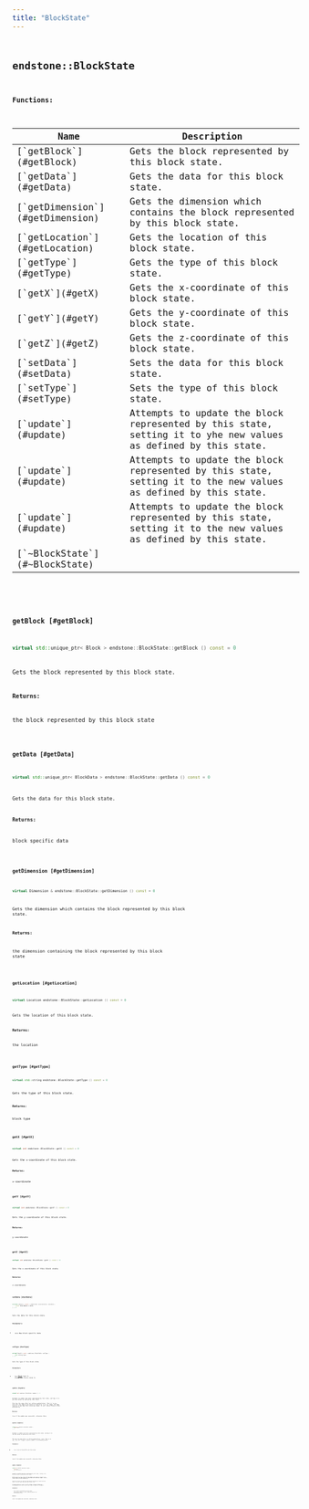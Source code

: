 ```yaml
---
title: "BlockState"
---
```


## <code className="doc-symbol doc-symbol-class"/> endstone::BlockState

















**Functions:**

<table>
<thead>
   <tr>
      <th>Name</th>
      <th>Description</th>
   </tr>
</thead>
<tbody>
<tr key="classendstone_1_1_block_state_1af4b36588a23e8df26ea57425c206265f">
    <td>[`getBlock`](#getBlock)</td>
    <td>Gets the block represented by this block state.</td>
</tr>
<tr key="classendstone_1_1_block_state_1a18ebe2b1c527ebb7b915157bb2d0c557">
    <td>[`getData`](#getData)</td>
    <td>Gets the data for this block state.</td>
</tr>
<tr key="classendstone_1_1_block_state_1a0d30c01fe70f8e5b591a23fe36490738">
    <td>[`getDimension`](#getDimension)</td>
    <td>Gets the dimension which contains the block represented by this block state.</td>
</tr>
<tr key="classendstone_1_1_block_state_1a6f8f4a475c2c955b1a883877d9b4baf5">
    <td>[`getLocation`](#getLocation)</td>
    <td>Gets the location of this block state.</td>
</tr>
<tr key="classendstone_1_1_block_state_1ae5c5fbb7989498006f3e7e48d76e10cf">
    <td>[`getType`](#getType)</td>
    <td>Gets the type of this block state.</td>
</tr>
<tr key="classendstone_1_1_block_state_1a465f89196adeb9f1cb76b1425f8b1856">
    <td>[`getX`](#getX)</td>
    <td>Gets the x-coordinate of this block state.</td>
</tr>
<tr key="classendstone_1_1_block_state_1a26cb455d3bb6d9ab6f703d1df14c9232">
    <td>[`getY`](#getY)</td>
    <td>Gets the y-coordinate of this block state.</td>
</tr>
<tr key="classendstone_1_1_block_state_1a1d4ccdc3539f2d549ef3d98393bb89af">
    <td>[`getZ`](#getZ)</td>
    <td>Gets the z-coordinate of this block state.</td>
</tr>
<tr key="classendstone_1_1_block_state_1a97427ac349aacfcc0d617ec52fb33ff8">
    <td>[`setData`](#setData)</td>
    <td>Sets the data for this block state.</td>
</tr>
<tr key="classendstone_1_1_block_state_1a54629f4faa893e30d1ef4d4ac15bf147">
    <td>[`setType`](#setType)</td>
    <td>Sets the type of this block state.</td>
</tr>
<tr key="classendstone_1_1_block_state_1aeaca92e63b3fa7bf37eb82e59bb9a45d">
    <td>[`update`](#update)</td>
    <td>Attempts to update the block represented by this state, setting it to yhe new values as defined by this state.</td>
</tr>
<tr key="classendstone_1_1_block_state_1a4d603b37f4b38df4151ced22c7f78331">
    <td>[`update`](#update)</td>
    <td>Attempts to update the block represented by this state, setting it to the new values as defined by this state.</td>
</tr>
<tr key="classendstone_1_1_block_state_1a6bb9b025f0e02b8ec732e6a74c27b599">
    <td>[`update`](#update)</td>
    <td>Attempts to update the block represented by this state, setting it to the new values as defined by this state.</td>
</tr>
<tr key="classendstone_1_1_block_state_1a7e3b8131f58cbb0ba1cd3338d8b90c12">
    <td>[`~BlockState`](#~BlockState)</td>
    <td></td>
</tr>
</tbody>
</table>

### <code className="doc-symbol doc-symbol-function"/> getBlock [#getBlock]

```cpp
virtual std::unique_ptr< Block > endstone::BlockState::getBlock () const = 0
```

Gets the block represented by this block state.



**Returns:**

the block represented by this block state 





        
### <code className="doc-symbol doc-symbol-function"/> getData [#getData]

```cpp
virtual std::unique_ptr< BlockData > endstone::BlockState::getData () const = 0
```

Gets the data for this block state.



**Returns:**

block specific data 





        
### <code className="doc-symbol doc-symbol-function"/> getDimension [#getDimension]

```cpp
virtual Dimension & endstone::BlockState::getDimension () const = 0
```

Gets the dimension which contains the block represented by this block state.



**Returns:**

the dimension containing the block represented by this block state 





        
### <code className="doc-symbol doc-symbol-function"/> getLocation [#getLocation]

```cpp
virtual Location endstone::BlockState::getLocation () const = 0
```

Gets the location of this block state.



**Returns:**

the location 





        
### <code className="doc-symbol doc-symbol-function"/> getType [#getType]

```cpp
virtual std::string endstone::BlockState::getType () const = 0
```

Gets the type of this block state.



**Returns:**

block type 





        
### <code className="doc-symbol doc-symbol-function"/> getX [#getX]

```cpp
virtual int endstone::BlockState::getX () const = 0
```

Gets the x-coordinate of this block state.



**Returns:**

x-coordinate 





        
### <code className="doc-symbol doc-symbol-function"/> getY [#getY]

```cpp
virtual int endstone::BlockState::getY () const = 0
```

Gets the y-coordinate of this block state.



**Returns:**

y-coordinate 





        
### <code className="doc-symbol doc-symbol-function"/> getZ [#getZ]

```cpp
virtual int endstone::BlockState::getZ () const = 0
```

Gets the z-coordinate of this block state.



**Returns:**

z-coordinate 





        
### <code className="doc-symbol doc-symbol-function"/> setData [#setData]

```cpp
virtual Result< void > endstone::BlockState::setData (
    const BlockData & data
) = 0
```

Sets the data for this block state.



**Parameters:**


* `data` New block specific data 




        
### <code className="doc-symbol doc-symbol-function"/> setType [#setType]

```cpp
virtual Result< void > endstone::BlockState::setType (
    std::string type
) = 0
```

Sets the type of this block state.



**Parameters:**


* `type` [**Block**](classendstone_1_1_block.md) type to change this block state to 




        
### <code className="doc-symbol doc-symbol-function"/> update [#update]

```cpp
virtual bool endstone::BlockState::update () = 0
```

Attempts to update the block represented by this state, setting it to yhe new values as defined by this state.

This has the same effect as calling update(false). That is to say, this will not modify the state of a block if it is no longer the same type as it was when this state was taken. It will return false in this eventuality.




**Returns:**

true if the update was successful, otherwise false 





        
### <code className="doc-symbol doc-symbol-function"/> update [#update]

```cpp
virtual bool endstone::BlockState::update (
    bool force
) = 0
```

Attempts to update the block represented by this state, setting it to the new values as defined by this state.

This has the same effect as calling update(force, true). That is to say, this will trigger a physics update to surrounding blocks.




**Parameters:**


* `force` true to forcefully set the state 



**Returns:**

true if the update was successful, otherwise false 





        
### <code className="doc-symbol doc-symbol-function"/> update [#update]

```cpp
virtual bool endstone::BlockState::update (
    bool force,
    bool apply_physics
) = 0
```

Attempts to update the block represented by this state, setting it to the new values as defined by this state.

Unless force is true, this will not modify the state of a block if it is no longer the same type as it was when this state was taken. It will return false in this eventuality. 


If force is true, it will set the type of the block to match the new state, set the state data and then return true. 


If apply\_physics is true, it will trigger a physics update on surrounding blocks which could cause them to update or disappear.




**Parameters:**


* `force` true to forcefully set the state 
* `apply_physics` false to cancel updating physics on surrounding blocks 



**Returns:**

true if the update was successful, otherwise false 





        